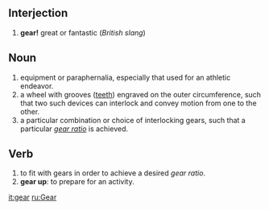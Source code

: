 ==Interjection==
# '''gear!''' great or fantastic (''British slang'')

==Noun==
# equipment or paraphernalia, especially that used for an athletic endeavor.
# a wheel with grooves ([[tooth|teeth]]) engraved on the outer circumference, such that two such devices can interlock and convey motion from one to the other.
# a particular combination or choice of interlocking gears, such that a particular ''[[gear ratio]]'' is achieved.
==Verb==
# to fit with gears in order to achieve a desired ''gear ratio''.
# '''gear up''': to prepare for an activity.

[[it:gear]]
[[ru:Gear]]